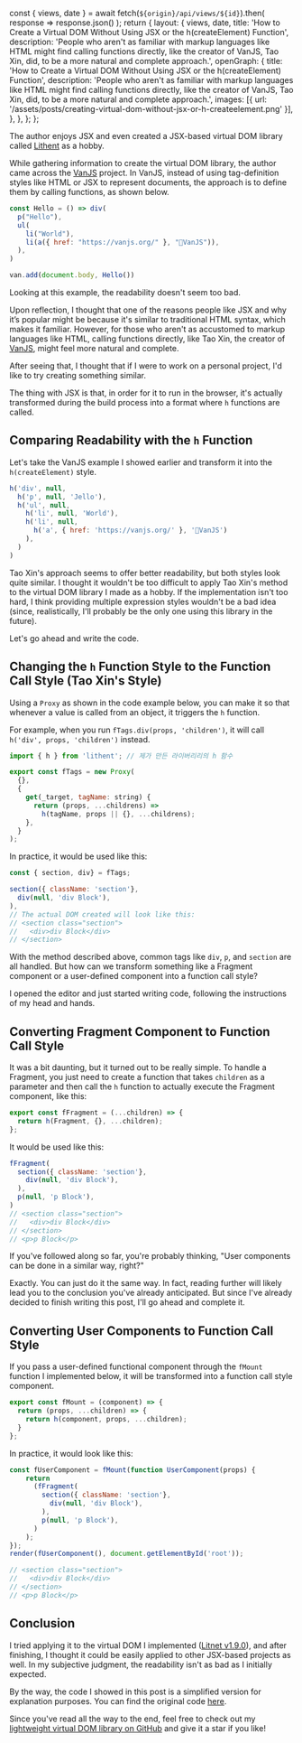   const { views, date } = await fetch(`${origin}/api/views/${id}`).then(
    response => response.json()
  );
  return {
    layout: {
      views,
      date,
      title: 'How to Create a Virtual DOM Without Using JSX or the h(createElement) Function',
      description:
        'People who aren\'t as familiar with markup languages like HTML might find calling functions directly, like the creator of VanJS, Tao Xin, did, to be a more natural and complete approach.',
      openGraph: {
        title: 'How to Create a Virtual DOM Without Using JSX or the h(createElement) Function',
        description:
          'People who aren\'t as familiar with markup languages like HTML might find calling functions directly, like the creator of VanJS, Tao Xin, did, to be a more natural and complete approach.',
        images: [{ url: '/assets/posts/creating-virtual-dom-without-jsx-or-h-createelement.png' }],
      },
    },
  };
};

The author enjoys JSX and even created a JSX-based virtual DOM library called [Lithent](https://github.com/superlucky84/lithent) as a hobby.

While gathering information to create the virtual DOM library, the author came across the [VanJS](https://vanjs.org/) project. In VanJS, instead of using tag-definition styles like HTML or JSX to represent documents, the approach is to define them by calling functions, as shown below.

```javascript
const Hello = () => div(
  p("Hello"),
  ul(
    li("World"),
    li(a({ href: "https://vanjs.org/" }, "🍦VanJS")),
  ),
)

van.add(document.body, Hello())
```

Looking at this example, the readability doesn't seem too bad.

Upon reflection, I thought that one of the reasons people like JSX and why it’s popular might be because it's similar to traditional HTML syntax, which makes it familiar. However, for those who aren't as accustomed to markup languages like HTML, calling functions directly, like Tao Xin, the creator of [VanJS](https://vanjs.org/about), might feel more natural and complete.

After seeing that, I thought that if I were to work on a personal project, I'd like to try creating something similar.

The thing with JSX is that, in order for it to run in the browser, it's actually transformed during the build process into a format where `h` functions are called.

## Comparing Readability with the `h` Function

Let's take the VanJS example I showed earlier and transform it into the `h(createElement)` style.

```javascript
h('div', null,
  h('p', null, 'Jello'),
  h('ul', null,
    h('li', null, 'World'),
    h('li', null,
      h('a', { href: 'https://vanjs.org/' }, '🍦VanJS')
    ),
  )
)
```

Tao Xin's approach seems to offer better readability, but both styles look quite similar. I thought it wouldn't be too difficult to apply Tao Xin's method to the virtual DOM library I made as a hobby. If the implementation isn't too hard, I think providing multiple expression styles wouldn't be a bad idea (since, realistically, I'll probably be the only one using this library in the future).

Let's go ahead and write the code.


## Changing the `h` Function Style to the Function Call Style (Tao Xin's Style)

Using a `Proxy` as shown in the code example below, you can make it so that whenever a value is called from an object, it triggers the `h` function.

For example, when you run `fTags.div(props, 'children')`, it will call `h('div', props, 'children')` instead.

```javascript
import { h } from 'lithent'; // 제가 만든 라이버리리의 h 함수

export const fTags = new Proxy(
  {},
  {
    get(_target, tagName: string) {
      return (props, ...childrens) =>
        h(tagName, props || {}, ...childrens);
    },
  }
);
```

In practice, it would be used like this:

```javascript
const { section, div} = fTags;

section({ className: 'section'}, 
  div(null, 'div Block'),
),
// The actual DOM created will look like this:
// <section class="section">
//   <div>div Block</div>
// </section>
```

With the method described above, common tags like `div`, `p`, and `section` are all handled. But how can we transform something like a Fragment component or a user-defined component into a function call style?

I opened the editor and just started writing code, following the instructions of my head and hands.


## Converting Fragment Component to Function Call Style

It was a bit daunting, but it turned out to be really simple. To handle a Fragment, you just need to create a function that takes `children` as a parameter and then call the `h` function to actually execute the Fragment component, like this:


```javascript
export const fFragment = (...children) => {
  return h(Fragment, {}, ...children);
};
```

It would be used like this:

```javascript
fFragment(
  section({ className: 'section'}, 
    div(null, 'div Block'),
  ),
  p(null, 'p Block'),
)
// <section class="section">
//   <div>div Block</div>
// </section>
// <p>p Block</p>
```

If you've followed along so far, you're probably thinking, "User components can be done in a similar way, right?"

Exactly. You can just do it the same way. In fact, reading further will likely lead you to the conclusion you've already anticipated. But since I've already decided to finish writing this post, I'll go ahead and complete it.

## Converting User Components to Function Call Style

If you pass a user-defined functional component through the `fMount` function I implemented below, it will be transformed into a function call style component.

```javascript
export const fMount = (component) => {
  return (props, ...children) => {
    return h(component, props, ...children);
  }
};
```

In practice, it would look like this:

```javascript
const fUserComponent = fMount(function UserComponent(props) {
    return
      (fFragment(
        section({ className: 'section'}, 
          div(null, 'div Block'),
        ),
        p(null, 'p Block'),
      )
    );
});
render(fUserComponent(), document.getElementById('root'));

// <section class="section">
//   <div>div Block</div>
// </section>
// <p>p Block</p>
```

## Conclusion

I tried applying it to the virtual DOM I implemented ([Litnet v1.9.0](https://www.npmjs.com/package/lithent)), and after finishing, I thought it could be easily applied to other JSX-based projects as well. In my subjective judgment, the readability isn't as bad as I initially expected.

By the way, the code I showed in this post is a simplified version for explanation purposes. You can find the original code [here](https://github.com/superlucky84/lithent/blob/master/ftags/src/index.ts).

Since you've read all the way to the end, feel free to check out my [lightweight virtual DOM library on GitHub](https://github.com/superlucky84/lithent) and give it a star if you like!
